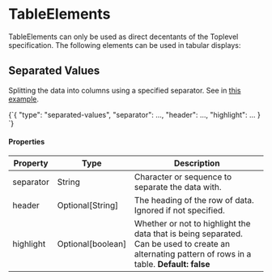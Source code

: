 
# TableElements

TableElements can only be used as direct decentants of the Toplevel specification.
The following elements can be used in tabular displays:

## Separated Values

Splitting the data into columns using a specified separator. See in [this example](https://zeno-ml.github.io/instances/space-separated-values).

<CodeBlock language="json" title="Separated Values">
  {`{
  "type": "separated-values",
  "separator": ...,
  "header": ...,
  "highlight": ...
}
`}
</CodeBlock>

#### Properties

| Property  | Type              | Description                                                                                                                                       |
| --------- | ----------------- | ------------------------------------------------------------------------------------------------------------------------------------------------- |
| separator | String            | Character or sequence to separate the data with.                                                                                                  |
| header    | Optional[String]  | The heading of the row of data. Ignored if not specified.                                                                                         |
| highlight | Optional[boolean] | Whether or not to highlight the data that is being separated. Can be used to create an alternating pattern of rows in a table. **Default: false** |
